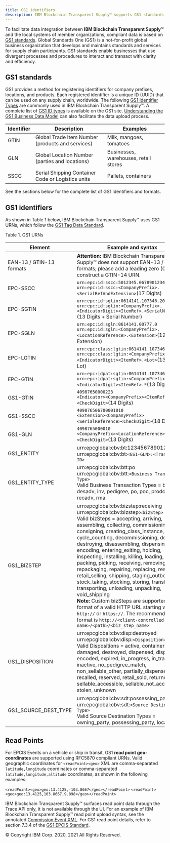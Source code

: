 ```yaml
---
title: GS1 identifiers
description: IBM Blockchain Transparent Supply™ supports GS1 standards
---
```


<PageDescription>

To facilitate data integration between **IBM Blockchain Transparent Supply™** and the local
systems of member organizations, compliant data is based on <a href="https://www.gs1.org"
target="_blank">GS1 standards</a>. Global Standards One (GS1) is a not-for-profit
global business organization that develops and maintains standards and services for
supply chain participants. GS1 standards enable businesses that use divergent processes
and procedures to interact and transact with clarity and efficiency.

</PageDescription>


## GS1 standards

GS1 provides a method for registering identifiers for company prefixes, locations,
and products. Each registered identifier is a unique ID (UUID) that can be used on
any supply chain, worldwide. The following [GS1 Identifier Types](#gs1-identifier-types)
are commonly used in IBM Blockchain Transparent Supply™. A complete list of <a href="https://www.gs1.org"
target="_blank">GS1 ID types</a> is available on the GS1 site. <a
href="http://apps.gs1.org/GDD/_layouts/help.aspx?Lcid=1033&Key=WSSEndUser&ShowNav=true"
target="_blank">Understanding the GS1 Business Data Model</a> can also facilitate the
data upload process.

| Identifier | Description | Examples |
| --- | --- | --- |
| GTIN | Global Trade Item Number (products and services) | Milk, mangoes, tomatoes |
| GLN | Global Location Number (parties and locations) | Businesses, warehouses, retail stores |
| SSCC | Serial Shipping Container Code or Logistics units | Pallets, containers |

See the sections below for the complete list of GS1 identifiers and formats.

## GS1 identifiers

As shown in Table 1 below, IBM Blockchain Transparent Supply™ uses GS1 URNs, which follow the <a
href="https://www.gs1.org/sites/default/files/docs/epc/TDS_1_9_Standard.pdf"
target="_blank">GS1 Tag Data Standard</a>.

Table 1. GS1 URNs

| Element | Example and syntax |
| --- | --- |
| EAN-13 / GTIN-13 formats | <strong>Attention:</strong> IBM Blockchain Transparent Supply™ does not support EAN-13 / GTIN-13 formats; please add a leading zero (0) to construct a GTIN-14 URN. |
| EPC-SSCC | `urn:epc:id:sscc:5012345.0678901234` <br /> `urn:epc:id:sscc:<CompanyPrefix>.<SerialRefAndExtension>`(17 Digits) |
| EPC-SGTIN | `urn:epc:id:sgtin:0614141.107346.2017` <br /> `urn:epc:id:sgtin:<CompanyPrefix>.<IndicatorDigit><ItemRef>.<SerialNumber>`(13 Digits + Serial Number)|
| EPC-SGLN |  `urn:epc:id:sgln:0614141.00777.0` <br /> `urn:epc:id:sgln:<CompanyPrefix>.<LocationReference>.<Extension>`(12 Digits + Extension)  |
| EPC-LGTIN | `urn:epc:class:lgtin:0614141.107346.101` <br /> `urn:epc:class:lgtin:<CompanyPrefix>.<IndicatorDigit><ItemRef>.<Lot>`(13 digits + Lot)|
| EPC-GTIN |  `urn:epc:idpat:sgtin:0614141.107346.*` <br /> `urn:epc:idpat:sgtin:<CompanyPrefix>.<IndicatorDigit><ItemRef>.*`(13 Digits + '*')|
| GS1-GTIN | `40987650000223` <br /> `<Indicator><CompanyPrefix><ItemRef><CheckDigit>`(14 Digits) |
| GS1-SSCC | `409876506700001010` <br /> `<Extension><CompanyPrefix><SerialReference><CheckDigit>`(18 Digits) |
| GS1-GLN | `4098765000010` <br /> `<CompanyPrefix><LocationReference><CheckDigit>`(13 Digits) |
| GS1_ENTITY | urn:epcglobal:cbv:bt:1234567890123:T1234 <br /> urn:epcglobal:cbv:bt:`<GS1-GLN>:<Transaction ID>` |
| GS1_ENTITY_TYPE | urn:epcglobal:cbv:btt:po <br /> urn:epcglobal:cbv:btt:`<Business Transaction Type>` <br /> Valid Business Transaction Types = bol, desadv, inv, pedigree, po, poc, prodorder, recadv, rma |
| GS1_BIZSTEP | urn:epcglobal:cbv:bizstep:receiving <br /> urn:epcglobal:cbv:bizstep:`<bizStep>` <br /> Valid bizSteps = accepting, arriving, assembling, collecting, commissioning, consigning, creating_class_instance, cycle_counting, decommissioning, departing, destroying, disassembling, dispensing, encoding, entering_exiting, holding, inspecting, installing, killing, loading, other, packing, picking, receiving, removing, repackaging, repairing, replacing, reserving, retail_selling, shipping, staging_outbound, stock_taking, stocking, storing, transforming, transporting, unloading, unpacking, void_shipping <br /><strong>Note:</strong> Custom bizSteps are supported, in the format of a valid HTTP URL starting with either `http://` or `https://`. The recommended format is `http://<client-controlled-domain-name>/<path>/<biz_step_name>` |
| GS1_DISPOSITION | urn:epcglobal:cbv:disp:destroyed <br /> urn:epcglobal:cbv:disp:`<Disposition>` <br /> Valid Dispositions = active, container_closed, damaged, destroyed, dispensed, disposed, encoded, expired, in_progress, in_transit, inactive, no_pedigree_match, non_sellable_other, partially_dispensed, recalled, reserved, retail_sold, returned, sellable_accessible, sellable_not_accessible, stolen, unknown |
| GS1_SOURCE_DEST_TYPE |urn:epcglobal:cbv:sdt:possessing_party <br /> urn:epcglobal:cbv:sdt:`<Source Destination Type>` <br /> Valid Source Destination Types = owning_party, possessing_party, location |

## Read Points

For EPCIS Events on a vehicle or ship in transit, GS1 **read point geo-coordinates** are supported
using RFC5870 compliant URNs. Valid geographic coordinates for `<readPoint><geo>` XML are
comma-separated `latitude,longitude` coordinates or comma-separated `latitude,longitude,altitude`
coordinates, as shown in the following examples:

`<readPoint><geo>geo:13.4125,-103.8667</geo></readPoint>`
`<readPoint><geo>geo:13.4125,103.8667,9.098</geo></readPoint>`

IBM Blockchain Transparent Supply™ surfaces read point data through the Trace API only, it is not
available through the UI. For an example of IBM Blockchain Transparent Supply™ read point upload
syntax, see the annotated <a href="../files/xml-annotated-samples/xml-EPCIS-Commission">Commission Event XML</a>.
For GS1 read point details, refer to section 7.3.4 of the <a href="https://www.gs1.org/sites/default/files/docs/epc/EPCIS-Standard-1.2-r-2016-09-29.pdf" target="_blank">
GS1 EPCIS Standard</a>.

<PageCopyright>© Copyright IBM Corp. 2020, 2021 All Rights Reserved.</PageCopyright>
